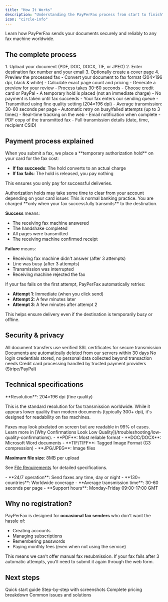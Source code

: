 ```yaml
---
title: "How It Works"
description: "Understanding the PayPerFax process from start to finish"
icon: "circle-info"
---
```


Learn how PayPerFax sends your documents securely and reliably to any fax machine worldwide.

## The complete process

<Steps>
  <Step title="You submit your fax">
    1. Upload your document (PDF, DOC, DOCX, TIF, or JPEG)
    2. Enter destination fax number and your email
    3. Optionally create a cover page
    4. Preview the processed fax
  </Step>

  <Step title="We process your document">
    - Convert your document to fax format (204×196 dpi, black & white)
    - Calculate exact page count and pricing
    - Generate a preview for your review
    - Process takes 30-60 seconds
  </Step>

  <Step title="You authorize payment">
    - Choose credit card or PayPal
    - A temporary hold is placed (not an immediate charge)
    - No payment is taken until fax succeeds
  </Step>

  <Step title="We transmit your fax">
    - Your fax enters our sending queue
    - Transmitted using fine quality setting (204×196 dpi)
    - Average transmission: 30-60 seconds per page
    - Automatic retry on busy/failed attempts (up to 3 times)
  </Step>

  <Step title="You receive confirmation">
    - Real-time tracking on the web
    - Email notification when complete
    - PDF copy of the transmitted fax
    - Full transmission details (date, time, recipient CSID)
  </Step>
</Steps>

## Payment process explained

<Accordion title="How authorization holds work" icon="credit-card">
When you submit a fax, we place a **temporary authorization hold** on your card for the fax cost:

- **If fax succeeds**: The hold converts to an actual charge
- **If fax fails**: The hold is released, you pay nothing

This ensures you only pay for successful deliveries.

<Note>
Authorization holds may take some time to clear from your account depending on your card issuer. This is normal banking practice.
</Note>
</Accordion>

<Accordion title="When am I charged?" icon="dollar-sign">
You are charged **only when your fax successfully transmits** to the destination.

**Success** means:
- The receiving fax machine answered
- The handshake completed
- All pages were transmitted
- The receiving machine confirmed receipt

**Failure** means:
- Receiving fax machine didn't answer (after 3 attempts)
- Line was busy (after 3 attempts)
- Transmission was interrupted
- Receiving machine rejected the fax
</Accordion>

<Accordion title="Automatic retry attempts" icon="rotate">
If your fax fails on the first attempt, PayPerFax automatically retries:

- **Attempt 1**: Immediate (when you click send)
- **Attempt 2**: A few minutes later
- **Attempt 3**: A few minutes after attempt 2

This helps ensure delivery even if the destination is temporarily busy or offline.
</Accordion>

## Security & privacy

<CardGroup cols={2}>
  <Card title="SSL Encryption" icon="lock">
    All document transfers use verified SSL certificates for secure transmission
  </Card>
  <Card title="Automatic Deletion" icon="trash">
    Documents are automatically deleted from our servers within 30 days
  </Card>
  <Card title="No Account Required" icon="user-slash">
    No login credentials stored, no personal data collected beyond transaction needs
  </Card>
  <Card title="Payment Security" icon="shield">
    Credit card processing handled by trusted payment providers (Stripe/PayPal)
  </Card>
</CardGroup>

## Technical specifications

<Accordion title="Fax quality settings" icon="image">
**Resolution**: 204×196 dpi (fine quality)

This is the standard resolution for fax transmission worldwide. While it appears lower quality than modern documents (typically 300+ dpi), it's designed for readability on fax machines.

<Info>
Faxes may look pixelated on screen but are readable in 99% of cases. Learn more in [Why Confirmations Look Low Quality](/troubleshooting/low-quality-confirmations).
</Info>
</Accordion>

<Accordion title="Supported file formats" icon="file">
- **PDF**: Most reliable format
- **DOC/DOCX**: Microsoft Word documents
- **TIF/TIFF**: Tagged Image Format (G3 compression)
- **JPG/JPEG**: Image files

**Maximum file size**: 8MB per upload

See [File Requirements](/sending-faxes/file-requirements) for detailed specifications.
</Accordion>

<Accordion title="Service availability" icon="clock">
- **24/7 operation**: Send faxes any time, day or night
- **130+ countries**: Worldwide coverage
- **Average transmission time**: 30-60 seconds per page
- **Support hours**: Monday-Friday 09:00-17:00 GMT
</Accordion>

## Why no registration?

PayPerFax is designed for **occasional fax senders** who don't want the hassle of:
- Creating accounts
- Managing subscriptions
- Remembering passwords
- Paying monthly fees (even when not using the service)

<Tip>
This means we can't offer manual fax resubmission. If your fax fails after 3 automatic attempts, you'll need to submit it again through the web form.
</Tip>

## Next steps

<CardGroup cols={2}>
  <Card
    title="Send Your First Fax"
    icon="rocket"
    href="/getting-started/quick-start"
  >
    Quick start guide
  </Card>
  <Card
    title="Detailed Instructions"
    icon="list-check"
    href="/sending-faxes/step-by-step-guide"
  >
    Step-by-step with screenshots
  </Card>
  <Card
    title="View Pricing"
    icon="dollar-sign"
    href="/pricing/pricing-structure"
  >
    Complete pricing breakdown
  </Card>
  <Card
    title="Troubleshooting"
    icon="wrench"
    href="/troubleshooting/common-issues"
  >
    Common issues and solutions
  </Card>
</CardGroup>

